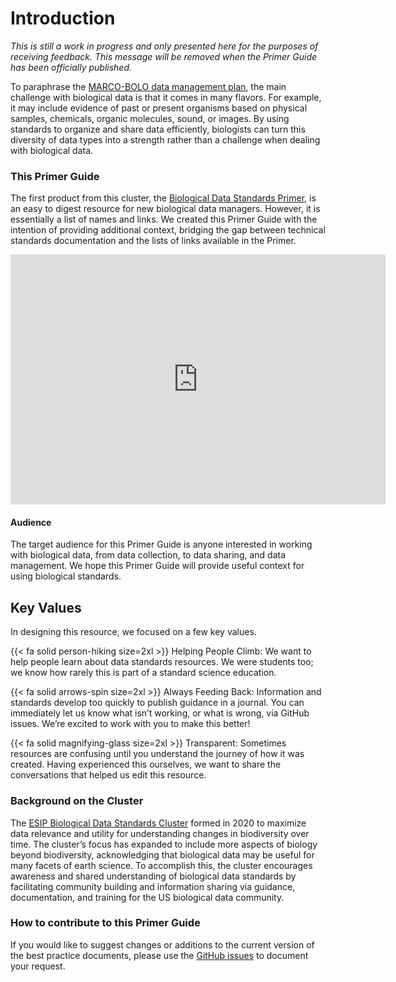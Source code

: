 # Introduction

*This is still a work in progress and only presented here for the purposes of receiving feedback. This message will be removed when the Primer Guide has been officially published.*

To paraphrase the [MARCO-BOLO data management plan](https://doi.org/10.5281/zenodo.8208410), the main challenge with biological data is that it comes in many flavors. For example, it may include evidence of past or present organisms based on physical samples, chemicals, organic molecules, sound, or images. By using standards to organize and share data efficiently, biologists can turn this diversity of data types into a strength rather than a challenge when dealing with biological data.

### This Primer Guide

The first product from this cluster, the [Biological Data Standards Primer](https://doi.org/10.6084/m9.figshare.16806712.v2), is an easy to digest resource for new biological data managers. However, it is essentially a list of names and links. We created this Primer Guide with the intention of providing additional context, bridging the gap between technical standards documentation and the lists of links available in the Primer. 

<iframe src="https://widgets.figshare.com/articles/16806712/embed?show_title=1" width="600" height="400" allowfullscreen frameborder="0">

</iframe>

#### Audience

The target audience for this Primer Guide is anyone interested in working with biological data, from data collection, to data sharing, and data management. We hope this Primer Guide will provide useful context for using biological standards.

::: callout-note
## Key Values

In designing this resource, we focused on a few key values.

{{< fa solid person-hiking size=2xl >}} Helping People Climb: We want to help people learn about data standards resources. We were students too; we know how rarely this is part of a standard science education.

{{< fa solid arrows-spin size=2xl  >}} Always Feeding Back: Information and standards develop too quickly to publish guidance in a journal. You can immediately let us know what isn't working, or what is wrong, via GitHub issues. We're excited to work with you to make this better!

{{< fa solid magnifying-glass size=2xl  >}} Transparent: Sometimes resources are confusing until you understand the journey of how it was created. Having experienced this ourselves, we want to share the conversations that helped us edit this resource.
:::


### Background on the Cluster

The [ESIP Biological Data Standards Cluster](https://wiki.esipfed.org/Biological_Data_Standards_Cluster) formed in 2020 to maximize data relevance and utility for understanding changes in biodiversity over time. The cluster’s focus has expanded to include more aspects of biology beyond biodiversity, acknowledging that biological data may be useful for many facets of earth science. To accomplish this, the cluster encourages awareness and shared understanding of biological data standards by facilitating community building and information sharing via guidance, documentation, and training for the US biological data community. 

### How to contribute to this Primer Guide

If you would like to suggest changes or additions to the current version of the best practice documents, please use the [GitHub issues](https://github.com/ESIPFed/bds-primer-best-practices/issues/new/choose) to document your request.
